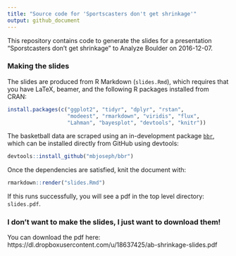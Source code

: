 ```yaml
---
title: "Source code for 'Sportscasters don't get shrinkage'"
output: github_document
---
```


This repository contains code to generate the slides for a presentation "Sporstcasters don't get shrinkage" to Analyze Boulder on 2016-12-07. 

### Making the slides

The slides are produced from R Markdown (`slides.Rmd`), which requires that you have LaTeX, beamer, and the following R packages installed from CRAN:

```r
install.packages(c("ggplot2", "tidyr", "dplyr", "rstan", 
                   "modeest", "rmarkdown", "viridis", "flux", 
                   "Lahman", "bayesplot", "devtools", "knitr"))
```

The basketball data are scraped using an in-development package [`bbr`](https://www.github.com/mbjoseph/bbr), which can be installed directly from GitHub using devtools:

```r
devtools::install_github("mbjoseph/bbr")
```

Once the dependencies are satisfied, knit the document with:

```r
rmarkdown::render("slides.Rmd")
```

If this runs successfully, you will see a pdf in the top level directory: `slides.pdf`.

### I don't want to make the slides, I just want to download them!

You can download the pdf here: https://dl.dropboxusercontent.com/u/18637425/ab-shrinkage-slides.pdf
